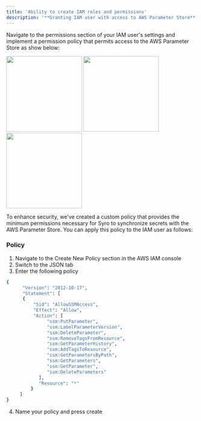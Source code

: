 ```yaml
---
title: 'Ability to create IAM roles and permissions'
description: '**Granting IAM user with access to AWS Parameter Store**'
---
```


Navigate to the permissions section of your IAM user's settings and implement a permission policy that permits access to the AWS Parameter Store as show below:


<img height="200" src="/images/iamPS1.png" />
<img height="200" src="/images/iamPS2.png" />
<img height="200" src="/images/iamPS3.png" />

To enhance security, we've created a custom policy that provides the minimum permissions necessary for Syro to synchronize secrets with the AWS Parameter Store. You can apply this policy to the IAM user as follows:

### Policy

1. Navigate to the Create New Policy section in the AWS IAM console
2. Switch to the JSON tab
3. Enter the following policy

```bash
{
      "Version": "2012-10-17",
      "Statement": [
      {
          "Sid": "AllowSSMAccess",
          "Effect": "Allow",
          "Action": [
               "ssm:PutParameter",
               "ssm:LabelParameterVersion",
               "ssm:DeleteParameter",
               "ssm:RemoveTagsFromResource",
               "ssm:GetParameterHistory",
               "ssm:AddTagsToResource",
               "ssm:GetParametersByPath",
               "ssm:GetParameters",
               "ssm:GetParameter",
               "ssm:DeleteParameters"
            ],
            "Resource": "*"
         }
     ]
}
```
4. Name your policy and press create